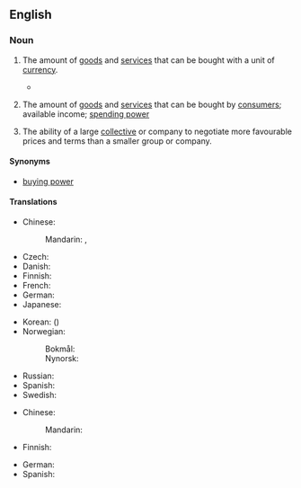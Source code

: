 ==English==
{{wikipedia}}

===Noun===
{{en-noun|-}}

# {{lb|en|economics}} The amount of [[goods]] and [[service]]s that can be bought with a unit of [[currency]].
#* {{quote-magazine|title=Towards the end of poverty
|date=2013-06-01|volume=407|issue=8838|page=11|magazine={{w|The Economist}}
|url=http://www.economist.com/news/leaders/21578665-nearly-1-billion-people-have-been-taken-out-extreme-poverty-20-years-world-should-aim
|passage=But poverty’s scourge is fiercest below $1.25 (the average of the 15 poorest countries’ own poverty lines, measured in 2005 dollars and adjusted for differences in '''purchasing power'''): people below that level live lives that are poor, nasty, brutish and short.}}
#: {{ux|en|The exchange rates do not always reflect true differences in the '''purchasing power''' of currencies.}}
# {{lb|en|economics}} The amount of [[goods]] and [[service]]s that can be bought by [[consumer|consumers]]; available income; [[spending power]]
#: {{ux|en|High interest rates are affecting the '''purchasing power''' of homeowners.}}
# {{lb|en|business}} The ability of a large [[collective]] or company to negotiate more favourable prices and terms than a smaller group or company.
#: {{ux|en|Large supermarkets usually have better '''purchasing power''' than small, local shops.}}

====Synonyms====
* [[buying power]]

====Translations====
{{trans-top|amount of goods and services that can be purchased with a unit of currency}}
* Chinese:
*: Mandarin: {{t+|cmn|購買力|sc=Hani}}, {{t+|cmn|购买力|tr=gòumǎilì|sc=Hani}}
* Czech: {{t+|cs|kupní síla|f}}
* Danish: {{t|da|købekraft|c}}
* Finnish: {{t+|fi|ostovoima}}
* French: {{t+|fr|pouvoir d'achat|m}}
* German: {{t+|de|Kaufkraft|f}}
* Japanese: {{t|ja|購買力|tr=こうばいりょく, kōbai-ryoku}}
{{trans-mid}}
* Korean: {{t+|ko|구매력|tr=gumae-ryeok|sc=Hang}} ({{t+|ko|購買力|sc=Hani}})
* Norwegian:
*: Bokmål: {{t|nb|kjøpekraft|m|f}}
*: Nynorsk: {{t|nn|kjøpekraft|f}}
* Russian: {{t|ru|покупа́тельная спосо́бность|f}}
* Spanish: {{t-needed|es}}
* Swedish: {{t|sv|köpkraft|c}}
{{trans-bottom}}

{{trans-top|income available to households}}
* Chinese:
*: Mandarin: {{t-needed|cmn}}
* Finnish: {{t+|fi|ostovoima}}
{{trans-mid}}
* German: {{t+|de|Kaufkraft|f}}
* Spanish: {{t-needed|es}}
{{trans-bottom}}